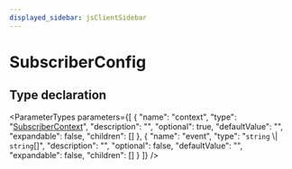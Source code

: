 ```yaml
---
displayed_sidebar: jsClientSidebar
---
```



# SubscriberConfig

## Type declaration

<ParameterTypes parameters={[
  {
    "name": "context",
    "type": "[SubscriberContext](../interfaces/internal.SubscriberContext.mdx)",
    "description": "",
    "optional": true,
    "defaultValue": "",
    "expandable": false,
    "children": []
  },
  {
    "name": "event",
    "type": "`string` \\| `string`[]",
    "description": "",
    "optional": false,
    "defaultValue": "",
    "expandable": false,
    "children": []
  }
]} />
